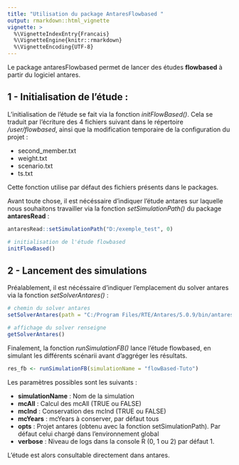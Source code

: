 ```yaml
---
title: "Utilisation du package AntaresFlowbased "
output: rmarkdown::html_vignette
vignette: >
  %\VignetteIndexEntry{Francais}
  %\VignetteEngine{knitr::rmarkdown}
  %\VignetteEncoding{UTF-8}
---
```


Le package antaresFlowbased permet de lancer des études **flowbased** à partir du logiciel antares.

## 1 - Initialisation de l'étude :

L'initialisation de l'étude se fait via la fonction *initFlowBased()*. Cela se traduit par l'écriture des 4 fichiers suivant dans le répertoire */user/flowbased*, ainsi que la modification temporaire de la configuration du projet : 

* second_member.txt
* weight.txt
* scenario.txt
* ts.txt

Cette fonction utilise par défaut des fichiers présents dans le packages.

Avant toute chose, il est nécéssaire d'indiquer l'étude antares sur laquelle nous souhaitons travailler via la fonction *setSimulationPath()* du package **antaresRead** :

```r
antaresRead::setSimulationPath("D:/exemple_test", 0)

# initialisation de l'étude flowbased
initFlowBased()
```


## 2 - Lancement des simulations

Préalablement, il est nécéssaire d'indiquer l'emplacement du solver antares via la fonction *setSolverAntares()* :

```r
# chemin du solver antares
setSolverAntares(path = "C:/Program Files/RTE/Antares/5.0.9/bin/antares-5.0-solver.exe")

# affichage du solver renseigne
getSolverAntares()
```

Finalement, la fonction *runSimulationFB()* lance l'étude flowbased, en simulant les différents scénarii avant d'aggréger les résultats.

```r
res_fb <- runSimulationFB(simulationName = "flowBased-Tuto")
```

Les paramètres possibles sont les suivants : 

* **simulationName** : Nom de la simulation
* **mcAll** : Calcul des mcAll (TRUE ou FALSE)
* **mcInd** : Conservation des mcInd (TRUE ou FALSE)
* **mcYears** : mcYears à conserver, par défaut tous
* **opts** : Projet antares (obtenu avec la fonction setSimulationPath). Par défaut celui chargé dans l'environnement global
* **verbose** : Niveau de logs dans la console R (0, 1 ou 2) par défaut 1.

L'étude est alors consultable directement dans antares.
